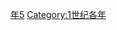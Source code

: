 {{Catnav|頁面分類|历史|歷史時代|年|1世纪各年}}

{{catmore}}
{{Commons category|35}}

[[Category:30年代|年5]]
[[Category:1世纪各年|Category:1世纪各年]]